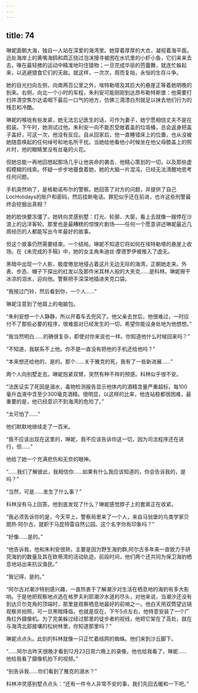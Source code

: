 ```yaml
---
---
---
```

title: 74
---







琳妮面朝大海，独自一人站在深爱的海湾里。她穿着厚厚的大衣，凝视着海平面。远处海岸上的黄嘴海鸥和鹉正绕过泡沫搜寻被困在水坑里的小虾小鱼，它们来来去去，喙在最轻微的运动中精准地叼住猎物；一旦完成华丽的芭蕾舞，就连忙躲起来，以逃避猎食它们的天敌。就这样，一次次，周而复始，永恒的生存斗争。

她的目光扫向左侧，向南两百公里之外，埃特勒塔及其巨大的悬崖正等着她明晚的到来。右侧，向北一个小时的车程，朱利安可能刚刚到达昂布勒特斯堡：他需要打扫并清空焦尔达诺咽下最后一口气的地方，仿佛三滴漂白剂就足以抹去他们行为的残忍和冷酷。

琳妮的喉咙有些发紧，她无法忘记医生的话，可作为妻子，她宁愿相信丈夫不是在假装。下午时，她测试过他。朱利安一向不能忍受敞着盖的垃圾桶，总会返身把盖子盖好，可这一次，他没有反应。自从回家后，他一直睡错床上的位置，也从没被她随意唤起的任何绰号和地名所干扰。当她给他看他小时候坐在他父母膝盖上的照片时，他的眼睛里没有丝毫的火花。

但她总能一再地回想起那场几乎让他丧命的袭击、他精心策划的一切，以及那些虚假模糊的线索。怀疑一步步地蚕食着她，她的大脑一片混沌，已经无法清醒地思考任何问题。

手机突然响了，是格勒诺布尔的警察。她回答了对方的问题，并提供了自己LocHolidays的账户和密码，然后挂断电话。罪犯似乎还在前进，也许这些刑警最终会挖掘出真相？

她的脸快要冻僵了。她转向灵感别墅：灯光、轮廓、大窗，看上去就像一艘停在沙浪上的远洋客轮。那里也是最糟糕的惊悚片剧场——任何一个愿意讲述琳妮最近几周经历的人都能写出今年最好的故事。

但这个故事仍然需要结束。一个结局。琳妮不知道它将如何在埃特勒塔的悬崖上收场。在《未完成的手稿》中，她的女主角朱迪丝·摩德罗伊被推入了虚无。

黑暗中出现一个人影，极度倦怠地侵占着这片无边无际的海湾，正朝她走来。外表、步态、帽子下探出的红发以及那件米其林人般的大夹克……是科林。琳妮擦干冰凉的泪水，迎向他。警察把手深深地插进夹克口袋。

“我按过门铃，然后看到你，一个人……”

琳妮注意到了他肩上的电脑包。

“朱利安想一个人静静，所以开着车去兜风了。他父亲去世后，他很难过，一时应付不了那些必要的程序，很难面对已经发生的一切，希望你能设身处地为他想想。”

“我当然明白……的确很复杂，即使对你来说也一样。你知道他什么时候回来吗？”

“不知道，我联系不上他。你不是一直没有把他的手机还给他吗？”

“本来想还给他的，是的。那个……关于雅克的死，我有了一些新进展……”

两个人向别墅走去。琳妮抱紧双臂，突然有种不祥的预感。科林似乎很不安。

“法医证实了死因是溺水，毒物检测报告显示他体内的酒精含量严重超标，每100毫升血液中含至少300毫克酒精。很明显，以这样的比率，他连站稳都很困难，最重要的是，他已经意识不到海湾的危险了。”

“太可怕了……”

他们默默地继续走了一百米。

“我不应该出现在这里的，琳妮，我不应该告诉你这一切，因为司法程序还在进行，但……”

他给了她一个充满悲伤和无奈的眼神。

“……我们了解彼此，我相信你……如果有什么我应该知道的，你会告诉我的，是吗？”

“当然，可是……发生了什么事？”

科林没有马上回答。他到底发现了什么？琳妮感觉脖子上的套索正在收紧。

“我必须告诉你的是，今天早上，警察局里来了一个人，来自马翁堡的鸟类学家贝朗热·阿尔古，就职于马昆特雷自然公园。这个名字你有印象吗？”

“好像……是的。”

“他告诉我，他和朱利安很熟，主要是因为野生海豹群,阿尔古多年来一直致力于研究海豹的数量及其在欧蒂湾的活动轨迹。前段时间，他们两个还共同为保卫海豹栖息地站出来抗议渔民。”

“我记得，是的。”

“阿尔古对潮汐特别感兴趣，一直热衷于了解潮汐对生活在栖息地的海豹有多大影响。于是他把观察地点选在格罗夫利耶潮汐水道的尽头，对他来说，当潮汐还没有到达贝尔克角的顶端时，那里是观察栖息地最好的前哨之一。他白天用双筒望远镜观察并拍照，可一旦黑暗降临，也就是现在，下午5点左右，他特意安装了一个广角红外摄像机。为了完美躲过经过那里的徒步者的视线，他把它架在了高处，就在与海湾北部接壤的松树林里，你知道那里吗？”

琳妮点点头。此刻的科林就像一只正忙着结网的蜘蛛。他们来到沙丘脚下。

“……阿尔古昨天很晚才看到12月23日周六晚上的录像，他也给我看了，琳妮……他给我看了摄像机拍下的视频。”

“别告诉我……你们看到了雅克的溺水？”

科林冲灵感别墅点点头：“还有一件令人非常不安的事，我们先回去暖和一下吧。”